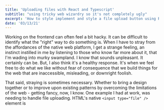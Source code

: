 ```yaml
---
title: 'Uploading files with React and Typescript'
subtitle: "using tricky web wizardry so it's not completely ugly"
excerpt: 'How to style implement and style a file upload button using React and Typescript.'
date: '03/13/21'
---
```


<Dropcap>
    Working on the frontend can often feel a bit hacky. It can be difficult to identify what the
    "right" way to do something is. When I have to stray from the affordances of the native web
    platform, I get a strange feeling, an instinct instilled in me by listening to those who know
    far more about it, that I'm wading into murky swampland. I know that sounds unpleasant. It
    certainly can be. But, I also think it's a healthy response. It's when we feel free to do what
    we like without fear of consequence that we build things for the web that are inaccessible,
    misleading, or downright foolish.
</Dropcap>

That said, straying is sometimes necessary. Whether to bring a design together or to improve upon existing patterns
by overcoming the limitations of the web - getting fancy, now, I know. One example I had at work, was needing to
handle file uploading. HTML's native `<input type="file" />` element is
